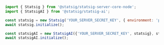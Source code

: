 ```js
import { Statsig } from '@statsig/statsig-server-core-node';
import { StatsigAI } from '@statsig/statsig-ai';

const statsig = new Statsig('YOUR_SERVER_SECRET_KEY', { environment: 'production' });
await statsig.initialize();

const statsigAI = new StatsigAI({'YOUR_SERVER_SECRET_KEY', statsig}, statsigAIOptions);
await statsigAI.initialize();
```
